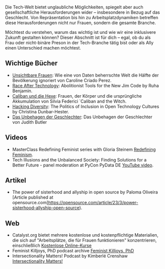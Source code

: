 Die Tech-Welt bietet unglaubliche Möglichkeiten, spiegelt aber auch gesellschaftliche
Herausforderungen wider – insbesondere in Bezug auf das Geschlecht. Von Repräsentation bis hin zu
Arbeitsplatzdynamiken betreffen diese Herausforderungen nicht nur Frauen, sondern die gesamte
Branche.

Möchtest du verstehen, warum das wichtig ist und wie wir eine inklusivere Zukunft gestalten können?
Dieser Abschnitt ist für dich – egal, ob du als Frau oder nicht-binäre Preson in der Tech-Branche
tätig bist oder als Ally einen Unterschied machen möchtest.

## Wichtige Bücher

* [Unsichtbare Frauen](https://www.bpb.de/shop/buecher/schriftenreihe/505344/unsichtbare-frauen/):
  Wie eine von Daten beherrschte Welt die Hälfte der Bevölkerung ignoriert von Caroline Criado Perez.
* [Race After Technology](https://www.ruhabenjamin.com/race-after-technology):
  Abolitionist Tools for the New Jim Code by Ruha Benjamin.
* [Caliban und die Hexe](https://de.wikipedia.org/wiki/Caliban_und_die_Hexe): Frauen, der Körper und
  die ursprüngliche Akkumulation von Silvia Federici `Caliban and the Witch.
* [Hacking Diversity](https://press.princeton.edu/books/hardcover/9780691182070/hacking-diversity?srsltid=AfmBOoqDrB7RsraNicfAr3Jz72ZvbwKM4ijXdRobUrVQlY7bU3d3WL41):
  The Politics of Inclusion in Open Technology Cultures by Christina Dunbar-Hester.
* [Das Unbehagen der Geschlechter](https://de.wikipedia.org/wiki/Das_Unbehagen_der_Geschlechter):
  Das Unbehagen der Geschlechter von Judith Butler

## Videos

- MasterClass Redefining Feminist series with Gloria Steinem [Redefining
  Feminism](https://www.masterclass.com/classes/redefining-feminism-with-gloria-steinem-and-noted-co-instructors).
- Tech Illusions and the Unbalanced Society: Finding Solutions for a Better
  Future - panel moderation at PyCon PyData DE [YouTube video](https://www.youtube.com/watch?v=C3Yd6vQaGaQ&list=PLGVZCDnMOq0peDguAzds7kVmBr8avp46K&index=85).

## Artikel

- The power of sisterhood and allyship in open source by Paloma Oliveira
  [Article published at opensource.com]https://opensource.com/article/23/3/power-sisterhood-allyship-open-source).

## Web

- Catalyst.org bietet mehrere kostenlose und kostenpflichtige Materialien, die sich auf
  "Arbeitsplätze, die für Frauen funktionieren" konzentrieren, einschließlich [Kostenlose
  Online-Kurse](https://www.edx.org/school/catalystx)
- Feminist Killjoys, PhD podcast archive [Feminist Killjoys,
  PhD](https://soundcloud.com/eministilljoysh)
- Intersectionality Matters! Podcast by Kimberlé Crenshaw [Intersectionality
  Matters!](https://www.aapf.org/intersectionality-matters)

